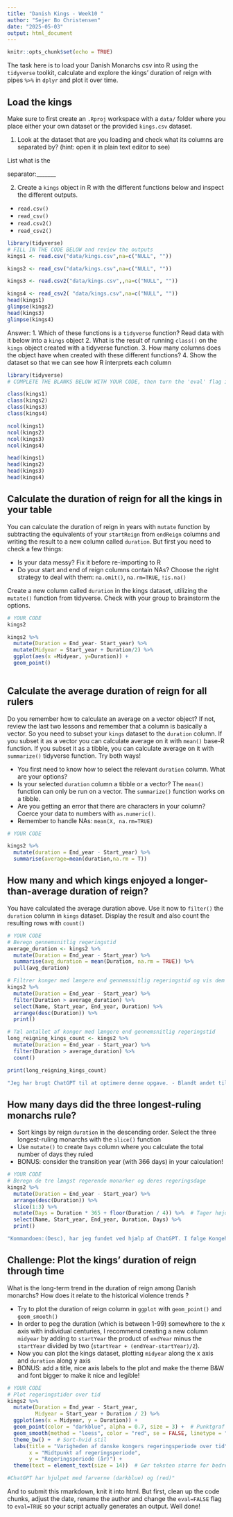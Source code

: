 ```yaml
---
title: "Danish Kings - Week10 "
author: "Sejer Bo Christensen"
date: "2025-05-03"
output: html_document
---
```


```r
knitr::opts_chunk$set(echo = TRUE)
```


The task here is to load your Danish Monarchs csv into R using the `tidyverse` toolkit, calculate and explore the kings' duration of reign with pipes `%>%` in `dplyr` and plot it over time.

## Load the kings

Make sure to first create an  `.Rproj` workspace with a `data/` folder where you place either your own dataset or the provided `kings.csv` dataset. 

1. Look at the dataset that are you loading and check what its columns are separated by? (hint: open it in plain text editor to see)

List what is the

separator:_______  

2. Create a `kings` object in R with the different functions below and inspect the different outputs.
-  `read.csv()`
-  `read_csv()`
-  `read.csv2()` 
-  `read_csv2()`
```r
library(tidyverse)
# FILL IN THE CODE BELOW and review the outputs
kings1 <- read.csv("data/kings.csv",na=c("NULL", ""))

kings2 <- read_csv("data/kings.csv",na=c("NULL", ""))

kings3 <- read.csv2("data/kings.csv",,na=c("NULL", ""))

kings4 <- read_csv2( "data/kings.csv",na=c("NULL", ""))
head(kings1)
glimpse(kings2)
head(kings3)
glimpse(kings4)
```
Answer: 
1. Which of these functions is a `tidyverse` function? Read data with it below into a `kings` object
2. What is the result of running `class()` on the `kings` object created with a tidyverse function.
3. How many columns does the object have when created with these different functions?
4. Show the dataset so that we can see how R interprets each column

```r
library(tidyverse)
# COMPLETE THE BLANKS BELOW WITH YOUR CODE, then turn the 'eval' flag in this chunk to TRUE.

class(kings1)
class(kings2)
class(kings3)
class(kings4)

ncol(kings1)
ncol(kings2)
ncol(kings3)
ncol(kings4)

head(kings1)
head(kings2)
head(kings3)
head(kings4)


```


## Calculate the duration of reign for all the kings in your table
You can calculate the duration of reign in years with `mutate` function by subtracting the equivalents of your `startReign` from `endReign` columns and writing the result to a new column called `duration`. But first you need to check a few things:

* Is your data messy? Fix it before re-importing to R
* Do your start and end of reign columns contain NAs? Choose the right strategy to deal with them: `na.omit()`, `na.rm=TRUE`, `!is.na()`


Create a new column called  `duration` in the kings dataset, utilizing the `mutate()` function from tidyverse. Check with your group to brainstorm the options.

```r
# YOUR CODE
kings2

kings2 %>% 
  mutate(Duration = End_year- Start_year) %>% 
  mutate(Midyear = Start_year + Duration/2) %>% 
  ggplot(aes(x =Midyear, y=Duration)) +
  geom_point()
  

```

## Calculate the average duration of reign for all rulers
Do you remember how to calculate an average on a vector object? If not, review the last two lessons and remember that a column is basically a vector. So you need to subset your `kings` dataset to the `duration` column. If you subset it as a vector you can calculate average on it with `mean()` base-R function. If you subset it as a tibble, you can calculate average on it with `summarize()` tidyverse function. Try both ways!

* You first need to know how to select the relevant `duration` column. What are your options?
* Is your selected `duration` column a tibble or a vector? The `mean()` function can only be run on a vector. The `summarize()` function works on a tibble.
* Are you getting an error that there are characters in your column? Coerce your data to numbers with `as.numeric()`.
* Remember to handle NAs: `mean(X, na.rm=TRUE)`


```r
# YOUR CODE

kings2 %>% 
  mutate(duration = End_year - Start_year) %>% 
  summarise(average=mean(duration,na.rm = T))
```

## How many and which kings enjoyed a longer-than-average duration of reign?

You have calculated the average duration above. Use it now to `filter()` the `duration` column in  `kings` dataset. Display the result and also  count the resulting rows with `count()`

```r
# YOUR CODE
# Beregn gennemsnitlig regeringstid
average_duration <- kings2 %>%
  mutate(Duration = End_year - Start_year) %>%
  summarise(avg_duration = mean(Duration, na.rm = TRUE)) %>%
  pull(avg_duration)

# Filtrer konger med længere end gennemsnitlig regeringstid og vis dem
kings2 %>%
  mutate(Duration = End_year - Start_year) %>%
  filter(Duration > average_duration) %>%
  select(Name, Start_year, End_year, Duration) %>%
  arrange(desc(Duration)) %>%
  print()

# Tæl antallet af konger med længere end gennemsnitlig regeringstid
long_reigning_kings_count <- kings2 %>%
  mutate(Duration = End_year - Start_year) %>%
  filter(Duration > average_duration) %>%
  count()

print(long_reigning_kings_count)

"Jeg har brugt ChatGPT til at optimere denne opgave. - Blandt andet til (print) og (average_duration)"
```


## How many days did the three longest-ruling monarchs rule? 

* Sort kings by reign `duration` in the descending order. Select the three longest-ruling monarchs with the `slice()` function
* Use `mutate()` to create `Days` column where you calculate the total number of days they ruled
* BONUS: consider the transition year (with 366 days) in your calculation!

```r
# YOUR CODE
# Beregn de tre længst regerende monarker og deres regeringsdage
kings2 %>%
  mutate(Duration = End_year - Start_year) %>%
  arrange(desc(Duration)) %>%
  slice(1:3) %>%
  mutate(Days = Duration * 365 + floor(Duration / 4)) %>%  # Tager højde for skudår (groft anslået)
  select(Name, Start_year, End_year, Duration, Days) %>%
  print()

"Kommandoen:(Desc), har jeg fundet ved hjælp af ChatGPT. I følge Kongehusets hjemmeside blev CHR.IV først kronet i 1596. Og altså ikke 1588. Det ville ændre resultatet, og det kan man se med et andet datasæt."
```


## Challenge: Plot the kings' duration of reign through time

What is the long-term trend in the duration of reign among Danish monarchs? How does it relate to the historical violence trends ? 

* Try to plot the duration of reign column in `ggplot` with `geom_point()` and  `geom_smooth()`
* In order to peg the duration (which is between 1-99) somewhere to the x axis with individual centuries, I recommend creating a new column `midyear` by adding to `startYear` the product of `endYear` minus the `startYear` divided by two (`startYear + (endYear-startYear)/2`).
* Now you can plot the kings dataset, plotting `midyear` along the x axis and `duration` along y axis
* BONUS: add a title, nice axis labels to the plot and make the theme B&W and font bigger to make it nice and legible!

```r
# YOUR CODE
# Plot regeringstider over tid
kings2 %>%
  mutate(Duration = End_year - Start_year,
         Midyear = Start_year + Duration / 2) %>%
  ggplot(aes(x = Midyear, y = Duration)) +
  geom_point(color = "darkblue", alpha = 0.7, size = 3) +  # Punktgraf med farve og transparens
  geom_smooth(method = "loess", color = "red", se = FALSE, linetype = "dashed") +  # Trendlinje
  theme_bw() +  # Sort-hvid stil
  labs(title = "Varigheden af danske kongers regeringsperiode over tid",
       x = "Midtpunkt af regeringsperiode",
       y = "Regeringsperiode (år)") +
  theme(text = element_text(size = 14))  # Gør teksten større for bedre læselighed

#ChatGPT har hjulpet med farverne (darkblue) og (red)"
```


And to submit this rmarkdown, knit it into html. But first, clean up the code chunks, adjust the date, rename the author and change the `eval=FALSE` flag to `eval=TRUE` so your script actually generates an output.
Well done!